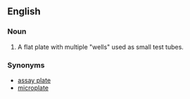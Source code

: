 ==English==
{{wikipedia}}
===Noun===
{{en-noun|sg=[[micro]][[titer]] [[plate]]}}

#{{context|analytical chemistry|chemistry}} A flat plate with multiple "wells" used as small test tubes.

===Synonyms===
*[[assay plate]]
*[[microplate]]